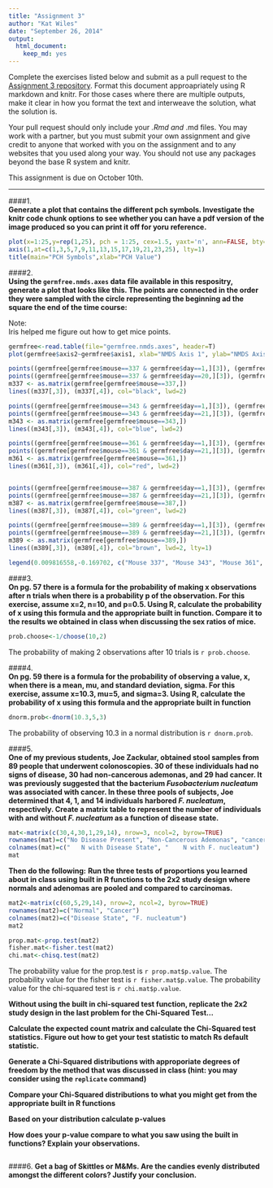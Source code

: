 ```yaml
---
title: "Assignment 3"
author: "Kat Wiles"
date: "September 26, 2014"
output:
  html_document:
    keep_md: yes
---
```


Complete the exercises listed below and submit as a pull request to the [Assignment 3 repository](http://www.github.com/microbialinformatics/assignment03).  Format this document approapriately using R markdown and knitr. For those cases where there are multiple outputs, make it clear in how you format the text and interweave the solution, what the solution is.

Your pull request should only include your *.Rmd and *.md files. You may work with a partner, but you must submit your own assignment and give credit to anyone that worked with you on the assignment and to any websites that you used along your way. You should not use any packages beyond the base R system and knitr.

This assignment is due on October 10th.

------

####1.  
**Generate a plot that contains the different pch symbols. Investigate the knitr code chunk options to see whether you can have a pdf version of the image produced so you can print it off for yoru reference.**

```r
plot(x=1:25,y=rep(1,25), pch = 1:25, cex=1.5, yaxt='n', ann=FALSE, bty='n', xaxt='n', panel.first=c(abline(v=1:25, col="light gray",lty=1)))
axis(1,at=c(1,3,5,7,9,11,13,15,17,19,21,23,25), lty=1)
title(main="PCH Symbols",xlab="PCH Value")
```

   
    
####2.  
**Using the `germfree.nmds.axes` data file available in this respositry, generate a plot that looks like this. The points are connected in the order they were sampled with the circle representing the beginning ad the square the end of the time course:**

   Note:   
    Iris helped me figure out how to get mice points.
    
```r
germfree<-read.table(file="germfree.nmds.axes", header=T)
plot(germfree$axis2~germfree$axis1, xlab="NMDS Axis 1", ylab="NMDS Axis 2", lty=2, type='n')

points((germfree[germfree$mouse==337 & germfree$day==1,][3]), (germfree[germfree$mouse==337 & germfree$day==1,][4]), pch=16, col="black", cex=2)
points((germfree[germfree$mouse==337 & germfree$day==20,][3]), (germfree[germfree$mouse==337 & germfree$day==20,][4]), pch=15, col="black", cex=2)
m337 <- as.matrix(germfree[germfree$mouse==337,])
lines((m337[,3]), (m337[,4]), col="black", lwd=2)

points((germfree[germfree$mouse==343 & germfree$day==1,][3]), (germfree[germfree$mouse==343 & germfree$day==1,][4]), pch=16, col="blue", cex=2)
points((germfree[germfree$mouse==343 & germfree$day==21,][3]), (germfree[germfree$mouse==343 & germfree$day==21,][4]), pch=15, col="blue", cex=2)
m343 <- as.matrix(germfree[germfree$mouse==343,])
lines((m343[,3]), (m343[,4]), col="blue", lwd=2)

points((germfree[germfree$mouse==361 & germfree$day==1,][3]), (germfree[germfree$mouse==361 & germfree$day==1,][4]), pch=16, col="red", cex=2)
points((germfree[germfree$mouse==361 & germfree$day==21,][3]), (germfree[germfree$mouse==361 & germfree$day==21,][4]), pch=15, col="red", cex=2)
m361 <- as.matrix(germfree[germfree$mouse==361,])
lines((m361[,3]), (m361[,4]), col="red", lwd=2)


points((germfree[germfree$mouse==387 & germfree$day==1,][3]), (germfree[germfree$mouse==387 & germfree$day==1,][4]), pch=16, col="green", cex=2)
points((germfree[germfree$mouse==387 & germfree$day==21,][3]), (germfree[germfree$mouse==387 & germfree$day==21,][4]), pch=15, col="green", cex=2)
m387 <- as.matrix(germfree[germfree$mouse==387,])
lines((m387[,3]), (m387[,4]), col="green", lwd=2)

points((germfree[germfree$mouse==389 & germfree$day==1,][3]), (germfree[germfree$mouse==389 & germfree$day==1,][4]), pch=16, col="brown", cex=2)
points((germfree[germfree$mouse==389 & germfree$day==21,][3]), (germfree[germfree$mouse==389 & germfree$day==21,][4]), pch=15, col="brown", cex=2)
m389 <- as.matrix(germfree[germfree$mouse==389,])
lines((m389[,3]), (m389[,4]), col="brown", lwd=2, lty=1)

legend(0.009816558,-0.169702, c("Mouse 337", "Mouse 343", "Mouse 361", "Mouse 387", "Mouse 389"), col=c("black", "blue", "red", "green", "brown"), lty=1, lwd=3)

```



####3.  
**On pg. 57 there is a formula for the probability of making x observations after n trials when there is a probability p of the observation.  For this exercise, assume x=2, n=10, and p=0.5.  Using R, calculate the probability of x using this formula and the appropriate built in function. Compare it to the results we obtained in class when discussing the sex ratios of mice.**

```r
prob.choose<-1/choose(10,2)
```

The probability of making 2 observations after 10 trials is `r prob.choose`. 



####4.  
**On pg. 59 there is a formula for the probability of observing a value, x, when there is a mean, mu, and standard deviation, sigma.  For this exercise, assume x=10.3, mu=5, and sigma=3.  Using R, calculate the probability of x using this formula and the appropriate built in function**
```r
dnorm.prob<-dnorm(10.3,5,3)
```
The probability of observing 10.3 in a normal distribution is `r dnorm.prob`.



####5.  
**One of my previous students, Joe Zackular, obtained stool samples from 89 people that underwent colonoscopies.  30 of these individuals had no signs of disease, 30 had non-cancerous ademonas, and 29 had cancer.  It was previously suggested that the bacterium *Fusobacterium nucleatum* was associated with cancer.  In these three pools of subjects, Joe determined that 4, 1, and 14 individuals harbored *F. nucleatum*, respectively. Create a matrix table to represent the number of individuals with and without _F. nucleatum_ as a function of disease state.**  


```r
mat<-matrix(c(30,4,30,1,29,14), nrow=3, ncol=2, byrow=TRUE)
rownames(mat)=c("No Disease Present", "Non-Cancerous Ademonas", "cancer")
colnames(mat)=c("   N with Disease State", "    N with F. nucleatum")
mat
```



**Then do the following:**
**Run the three tests of proportions you learned about in class using built in R  functions to the 2x2 study design where normals and adenomas are pooled and compared to carcinomas.**
    

```r
mat2<-matrix(c(60,5,29,14), nrow=2, ncol=2, byrow=TRUE)
rownames(mat2)=c("Normal", "Cancer")
colnames(mat2)=c("Disease State", "F. nucleatum")
mat2

prop.mat<-prop.test(mat2)
fisher.mat<-fisher.test(mat2)
chi.mat<-chisq.test(mat2)
```    
 
 
 
 The probability value for the prop.test is `r prop.mat$p.value`.
 The probability value for the fisher test is `r fisher.mat$p.value`.
 The probability value for the chi-squared test is `r chi.mat$p.value`.
 
    
    
    
**Without using the built in chi-squared test function, replicate the 2x2 study design in the last problem for the Chi-Squared Test...**
    
    
**Calculate the expected count matrix and calculate the Chi-Squared test statistics. Figure out how to get your test statistic to match Rs default statistic.**
      
      
**Generate a Chi-Squared distributions with approporiate degrees of freedom by the method that was discussed in class (hint: you may consider using the `replicate` command)**
      
      
**Compare your Chi-Squared distributions to what you might get from the appropriate built in R functions**
      
      
**Based on your distribution calculate p-values**
      
      
**How does your p-value compare to what you saw using the built in functions? Explain your observations.**
```r

```


####6.
**Get a bag of Skittles or M&Ms.  Are the candies evenly distributed amongst the different colors?  Justify your conclusion.**

